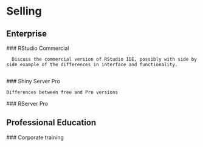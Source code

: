 # Selling

## Enterprise

  ### RStudio Commercial
      
      Discuss the commercial version of RStudio IDE, possibly with side by side example of the differences in interface and functionality.
      
  ### Shiny Server Pro
    
    Differences between free and Pro versions
  
  ### RServer Pro

## Professional Education
  
  ### Corporate training
